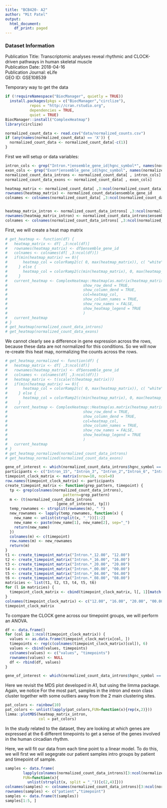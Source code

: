 ```yaml
---
title: "BCB420- A2"
author: "Mit Patel"
output:
  html_document:
    df_print: paged
---
```

### Dataset Information 
Publication Title: Transcriptomic analyses reveal rhythmic and CLOCK-driven pathways in human skeletal muscle\
Publication Date: 2018-04-16\
Publication Journal: eLife\
GEO ID: GSE108539


Temporary way to get the data
```r
if (!requireNamespace("BiocManager", quietly = TRUE))
  install.packages(pkgs = c("BiocManager","circlize"),
           repos = "http://cran.rstudio.org",
           dependencies = TRUE,
           quiet = TRUE)
BiocManager::install("ComplexHeatmap")
library(circlize)

normalized_count_data <- read.csv("data/normalized_counts.csv")
if (any(names(normalized_count_data) == 'X')) {
  normalized_count_data <- normalized_count_data[-c(1)]
}
```
First we will setup or data variables:
```r

intron_cols <- grep("Intron.*|ensemble_gene_id|hgnc_symbol*", names(normalized_count_data), value = TRUE)
exon_cols <- grep("Exon*|ensemble_gene_id|hgnc_symbol", names(normalized_count_data), value = TRUE)
normalized_count_data_introns <- normalized_count_data[ , intron_cols]
normalized_count_data_exons <- normalized_count_data[ , exon_cols]

heatmap_matrix <- normalized_count_data[ ,3:ncol(normalized_count_data)]
rownames(heatmap_matrix) <- normalized_count_data$ensemble_gene_id
colnames <- colnames(normalized_count_data[ ,3:ncol(normalized_count_data)])


heatmap_matrix_intron <- normalized_count_data_introns[ ,3:ncol(normalized_count_data_introns)]
rownames(heatmap_matrix_intron) <- normalized_count_data_introns$ensemble_gene_id
colnames <- colnames(normalized_count_data_introns[ ,3:ncol(normalized_count_data_introns)])
```

First, we will create a heat map matrix
```r
# get_heatmap <- function(df) {
#   heatmap_matrix <- df[ ,3:ncol(df)]
#   rownames(heatmap_matrix) <- df$ensemble_gene_id
#   colnames <- colnames(df[ ,3:ncol(df)])  
#   if(min(heatmap_matrix) == 0){
#       heatmap_col = colorRamp2(c( 0, max(heatmap_matrix)), c( "white", "red"))
#     } else {
#       heatmap_col = colorRamp2(c(min(heatmap_matrix), 0, max(heatmap_matrix)), c("blue", "white", "red"))
#     }
#   current_heatmap <- ComplexHeatmap::Heatmap(as.matrix(heatmap_matrix),
#                                  show_row_dend = TRUE,
#                                  show_column_dend = TRUE, 
#                                  col=heatmap_col,
#                                  show_column_names = TRUE, 
#                                  show_row_names = FALSE,
#                                  show_heatmap_legend = TRUE
#                                  )
#   current_heatmap
# }
# get_heatmap(normalized_count_data_introns)
# get_heatmap(normalized_count_data_exons)

```
We cannot clearly see a difference in gene expression across the rows, because these data are not normalized for this conditions. So we will now re-create this heat map, normalizing the counts across the rows. 
```r
# get_heatmap_normalized <- function(df) {
#   heatmap_matrix <- df[ ,3:ncol(df)]
#   rownames(heatmap_matrix) <- df$ensemble_gene_id
#   colnames <- colnames(df[ ,3:ncol(df)])  
#   heatmap_matrix <- t(scale(t(heatmap_matrix)))
#   if(min(heatmap_matrix) == 0){
#       heatmap_col = colorRamp2(c( 0, max(heatmap_matrix)), c( "white", "red"))
#     } else {
#       heatmap_col = colorRamp2(c(min(heatmap_matrix), 0, max(heatmap_matrix)), c("blue", "white", "red"))
#     }
#   current_heatmap <- ComplexHeatmap::Heatmap(as.matrix(heatmap_matrix),
#                                  show_row_dend = TRUE,
#                                  show_column_dend = TRUE, 
#                                  col=heatmap_col,
#                                  show_column_names = TRUE, 
#                                  show_row_names = FALSE,
#                                  show_heatmap_legend = TRUE
#                                  )
#   current_heatmap
# }
# get_heatmap_normalized(normalized_count_data_introns)
# get_heatmap_normalized(normalized_count_data_exons)
```


```r
gene_of_interest <- which(normalized_count_data_introns$hgnc_symbol == "CLOCK")
participants <- c("Intron_15", "Intron_3", "Intron_2","Intron_6", "Intron_7", "Intron_9", "Intron_13", "Intron_4", "Intron_12", "Intron_1")
timepoint_clock_matrix <- matrix(nrow=10, ncol=0)
row.names(timepoint_clock_matrix) <- participants
create_timepoint_matrix <- function(grep_pattern, timepoint) {
  tp <- grep(colnames(normalized_count_data_introns),
                          pattern=grep_pattern)
  m <- (t(normalized_count_data_introns
                       [gene_of_interest, tp]))
  temp_rownames <- strsplit(rownames(m), " ")
  new_rownames <- lapply(temp_rownames, function(x) {
    new_name <- unlist(strsplit(x, "_"))[1:2]
    new_name <- paste(new_name[1], new_name[2], sep="_")
    return(new_name)
  })
  colnames(m) <- c(timepoint)
  row.names(m) <- new_rownames
  return(m)
}
t1 <- create_timepoint_matrix("Intron.*_12.00", "12.00")
t2 <- create_timepoint_matrix("Intron.*_16.00", "16.00")
t3 <- create_timepoint_matrix("Intron.*_20.00", "20.00")
t4 <- create_timepoint_matrix("Intron.*_00.00", "00.00")
t5 <- create_timepoint_matrix("Intron.*_04.00", "04.00")
t6 <- create_timepoint_matrix("Intron.*_08.00", "08.00")
matricies <- list(t1, t2, t3, t4, t5, t6)
for (l in matricies) {
  timepoint_clock_matrix <- cbind(timepoint_clock_matrix, l[, 1][match(rownames(timepoint_clock_matrix), rownames(l))])
}
colnames(timepoint_clock_matrix) <- c("12.00", "16.00", "20.00", "00.00", "04.00", "08.00")
timepoint_clock_matrix
```
To compare the CLOCK gene across our timepoint groups, we will perform an ANOVA.
```r
df <- data.frame()
for (col in 1:ncol(timepoint_clock_matrix)) {
  values <- as.data.frame(timepoint_clock_matrix[col, ])
  timepoints <- rep(c(colnames(timepoint_clock_matrix)[col]), 6)
  values <- cbind(values, timepoints)
  colnames(values) <- c("values", "timepoints")
  rownames(values) <- NULL
  df <- rbind(df, values)
}

```

```r
gene_of_interest <- which(normalized_count_data_introns$hgnc_symbol == "CLOCK")


```

Here we revisit the MDS plot developed in A1, but using the limma package. Again, we notice For the most part, samples in the intron and exon class cluster together with some outliers away from the 2 main clustering sites. 
```r
pat_colors <- rainbow(10)
pat_colors <- unlist(lapply(pat_colors,FUN=function(x){rep(x,2)}))
limma::plotMDS(heatmap_matrix_intron,
               col = pat_colors)
```

In the study related to the dataset, they are looking at which genes are expressed at the 6 different timepoints to get a sense of the genes involved in the human circadian rhythm. 

Here, we will fit our data from each time point to a linear model. To do this, we will first we will segegrate our patient samples intro groups by patient and timepoint of sample.

```r
samples <- data.frame(
        lapply(colnames(normalized_count_data_introns)[3:ncol(normalized_count_data_introns)], 
        FUN=function(x){
          unlist(strsplit(x, split = "_"))[c(2,4)]}))
colnames(samples) <- colnames(normalized_count_data_introns)[3:ncol(normalized_count_data_introns)]
rownames(samples) <- c("patient","timepoint")
samples <- data.frame(t(samples))
samples[1:5, ]

```

```r
```


